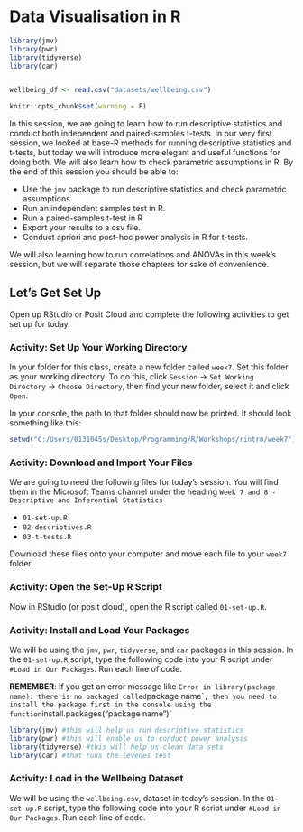 # Data Visualisation in R {#data-vis}

```r

library(jmv) 
library(pwr)
library(tidyverse) 
library(car)


wellbeing_df <- read.csv("datasets/wellbeing.csv")

knitr::opts_chunk$set(warning = F)

```

In this session, we are going to learn how to run descriptive statistics and conduct both independent and paired-samples t-tests. In our very first session, we looked at base-R methods for running descriptive statistics and t-tests, but today we will introduce more elegant and useful functions for doing both. We will also learn how to check parametric assumptions in R. By the end of this session you should be able to:

- Use the `jmv` package to run descriptive statistics and check parametric assumptions
- Run an independent samples test in R. 
- Run a paired-samples t-test in R
- Export your results to a csv file. 
- Conduct apriori and post-hoc power analysis in R for t-tests. 

We will also learning how to run correlations and ANOVAs in this week's session, but we will separate those chapters for sake of convenience. 

## Let's Get Set Up

Open up RStudio or Posit Cloud and complete the following activities to get set up for today. 

### Activity: Set Up Your Working Directory

In your folder for this class, create a new folder called `week7`. Set this folder as your working directory.  To do this, click `Session` -> `Set Working Directory` -> `Choose Directory`, then find your new folder, select it and click `Open`. 

In your console, the path to that folder should now be printed. It should look something like this:

```r


setwd("C:/Users/0131045s/Desktop/Programming/R/Workshops/rintro/week7") #this specific path will differ based on your folder configuration, but make sure the end part is in `week7`

```

### Activity: Download and Import Your Files

We are going to need the following files for today's session. You will find them in the Microsoft Teams channel under the heading `Week 7 and 8 - Descriptive and Inferential Statistics`

- `01-set-up.R`
- `02-descriptives.R`
- `03-t-tests.R`

Download these files onto your computer and move each file to your `week7` folder.

### Activity: Open the Set-Up R Script

Now in RStudio (or posit cloud), open the R script called `01-set-up.R`. 

### Activity: Install and Load Your Packages

We will be using the `jmv`, `pwr`, `tidyverse`, and `car` packages in this session. In the `01-set-up.R` script, type the following code into your R script under `#Load in Our Packages`. Run each line of code. 

**REMEMBER**: If you get an error message like `Error in library(package name): there is no packaged called `package name``, then you need to install the package first in the console using the function `install.packages("package name")`


```r

library(jmv) #this will help us run descriptive statistics
library(pwr) #this will enable us to conduct power analysis 
library(tidyverse) #this will help us clean data sets 
library(car) #that runs the levenes test

```

### Activity: Load in the Wellbeing Dataset

We will be using the `wellbeing.csv`, dataset in today's session. In the `01-set-up.R` script, type the following code into your R script under `#Load in Our Packages`. Run each line of code. 

